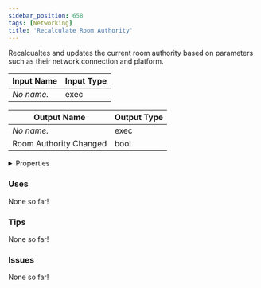 ```yaml
---
sidebar_position: 658
tags: [Networking]
title: 'Recalculate Room Authority'
---
```


Recalcualtes and updates the current room authority based on parameters such as their network connection and platform.




<EsbSvg />

| Input Name | Input Type |
|-----------|-----------|
| *No name.* | exec |

| Output Name | Output Type |
|-----------|-----------|
| *No name.* | exec |
| Room Authority Changed | bool |


<details>
  <summary>Properties</summary>
  <div>
    <div>
    <table>
      <thead>
        <tr>
          <th>Is beta required?</th>
          <th>❌</th>
        </tr>
        <tr>
          <th>Is this chip a trolling risk?</th>
          <th>❌</th>
        </tr>
        <tr>
          <th>Is this chip a role assignment risk?</th>
          <th>❌</th>
        </tr>
        <tr>
          <th>Chip UUID</th>
          <th>d5df73b6-4b92-4867-ab3a-5d308876598b</th>
        </tr>
      </thead>
    </table>
    </div>
  </div>
</details>

### Uses

None so far!

### Tips

None so far!

### Issues

None so far!